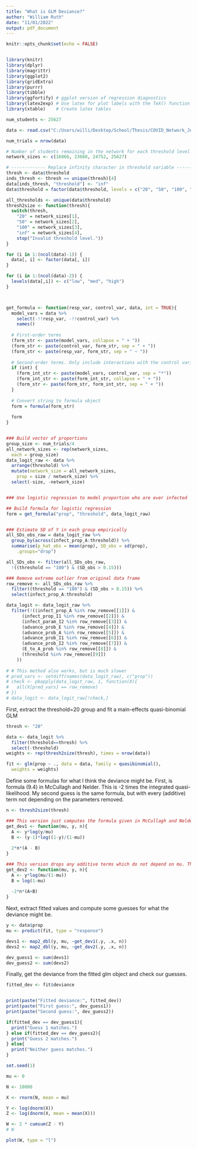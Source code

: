```yaml
---
title: "What is GLM Deviance?"
author: "William Ruth"
date: "11/01/2022"
output: pdf_document
---
```

```r
knitr::opts_chunk$set(echo = FALSE)


library(knitr)
library(dplyr)
library(magrittr)
library(ggplot2)
library(gridExtra)
library(purrr)
library(tibble)
library(ggfortify) # ggplot version of regression diagnostics
library(latex2exp) # Use latex for plot labels with the TeX() function
library(xtable)    # Create latex tables
```


```r
num_students <- 25627

data <- read.csv("C:/Users/willi/Desktop/School/Thesis/COVID_Network_Julia/Data/Output/All_Outbreak_Sizes.csv")

num_trials = nrow(data)

# Number of students remaining in the network for each threshold level
network_sizes <- c(16866, 23660, 24752, 25627)

# ------------- Replace infinity character in threshold variable ------------- #
thresh <- data$threshold
inds_thresh <- thresh == unique(thresh)[4]
data[inds_thresh, "threshold"] <- "inf"
data$threshold = factor(data$threshold, levels = c("20", "50", "100", "inf"))

all_thresholds <- unique(data$threshold)
thresh2size <- function(thresh){
  switch(thresh,
    "20" = network_sizes[1],
    "50" = network_sizes[2],
    "100" = network_sizes[3],
    "inf" = network_sizes[4],
    stop("Invalid threshold level."))
}

for (i in 1:(ncol(data)-1)) {
  data[, i] <- factor(data[, i])
}

for (i in 1:(ncol(data)-2)) {
  levels(data[,i]) <- c("low", "med", "high")
}



get_formula <- function(resp_var, control_var, data, int = TRUE){
  model_vars = data %>%
    select(-!!resp_var, -!!control_var) %>%
    names()
  
  # First-order terms
  (form_str <- paste(model_vars, collapse = " + "))
  (form_str <- paste(control_var, form_str, sep = " + "))
  (form_str <- paste(resp_var, form_str, sep = " ~ "))
  
  # Second-order terms. Only include interactions with the control variable
  if (int) {
    (form_int_str <- paste(model_vars, control_var, sep = "*"))
    (form_int_str <- paste(form_int_str, collapse = " + "))
    (form_str <- paste(form_str, form_int_str, sep = " + "))
  }
  
  # Convert string to formula object
  form = formula(form_str)
  
  form
}


### Build vector of proportions
group_size <- num_trials/4
all_network_sizes <- rep(network_sizes, 
  each = group_size)
data_logit_raw <- data %>% 
  arrange(threshold) %>% 
  mutate(network_size = all_network_sizes, 
    prop = size / network_size) %>% 
  select(-size, -network_size)


### Use logistic regression to model proportion who are ever infected

## Build formula for logistic regression
form = get_formula("prop", "threshold", data_logit_raw)


### Estimate SD of Y in each group empirically
all_SDs_obs_raw = data_logit_raw %>%
  group_by(across(infect_prop_A:threshold)) %>%
  summarise(p_hat_obs = mean(prop), SD_obs = sd(prop),
    .groups="drop") 

all_SDs_obs <- filter(all_SDs_obs_raw,
  !((threshold == "100") & (SD_obs > 0.15)))

```


```r
### Remove extreme outlier from original data frame
row_remove <- all_SDs_obs_raw %>% 
  filter((threshold == "100") & (SD_obs > 0.15)) %>% 
  select(infect_prop_A:threshold)

data_logit <- data_logit_raw %>% 
  filter(!((infect_prop_A %in% row_remove[[1]]) &
      (infect_prop_I1 %in% row_remove[[2]]) &
      (infect_param_I2 %in% row_remove[[3]]) &
      (advance_prob_E %in% row_remove[[4]]) &
      (advance_prob_A %in% row_remove[[5]]) &
      (advance_prob_I1 %in% row_remove[[6]]) &
      (advance_prob_I2 %in% row_remove[[7]]) &
      (E_to_A_prob %in% row_remove[[8]]) &
      (threshold %in% row_remove[[9]])
    ))
  
# # This method also works, but is much slower
# pred_vars <- setdiff(names(data_logit_raw), c("prop"))
# check <- pbapply(data_logit_raw, 1, function(X){
#   all(X[pred_vars] == row_remove)
# })
# data_logit <- data_logit_raw[!check,]
```



First, extract the threshold=20 group and fit a main-effects quasi-binomial GLM

```r
thresh <- "20"

data <- data_logit %>% 
  filter(threshold==thresh) %>% 
  select(-threshold)
weights <- rep(thresh2size(thresh), times = nrow(data))

fit <- glm(prop ~ ., data = data, family = quasibinomial(),
  weights = weights)
```

Define some formulas for what I think the deviance might be. First, is formula (9.4) in McCullagh and Nelder. This is -2 times the integrated quasi-likelihood. My second guess is the same formula, but with every (additive) term not depending on the parameters removed.

```r
n <- thresh2size(thresh)

### This version just computes the formula given in McCullagh and Nelder
get_dev1 <- function(mu, y, n){
  A <- y*log(y/mu)
  B <- (y-1)*log((1-y)/(1-mu))
  
  2*n*(A - B)
}

### This version drops any additive terms which do not depend on mu. This also matches the formula McC & N give for the binomial quasi-likeihood.
get_dev2 <- function(mu, y, n){
  A <- y*log(mu/(1-mu))
  B = log(1-mu)
  
  -2*n*(A+B)
}

```


Next, extract fitted values and compute some guesses for what the deviance might be.

```r
y <- data$prop
mu <- predict(fit, type = "response")

devs1 <- map2_dbl(y, mu, ~get_dev1(.y, .x, n))
devs2 <- map2_dbl(y, mu, ~get_dev2(.y, .x, n))

dev_guess1 <- sum(devs1)
dev_guess2 <- sum(devs2)
```

Finally, get the deviance from the fitted glm object and check our guesses.

```r
fitted_dev <- fit$deviance


print(paste("Fitted deviance:", fitted_dev))
print(paste("First guess:", dev_guess1))
print(paste("Second guess:", dev_guess2))

if(fitted_dev == dev_guess1){
  print("Guess 1 matches.")
} else if(fitted_dev == dev_guess2){
  print("Guess 2 matches.")
} else{
  print("Neither guess matches.")
}

```


```r
set.seed(1)

mu <- 0

N <- 10000

X <- rnorm(N, mean = mu)

Y <- log(dnorm(X))
Z <- log(dnorm(X, mean = mean(X)))

W <- 2 * cumsum(Z - Y)
# W

plot(W, type = "l")
```

